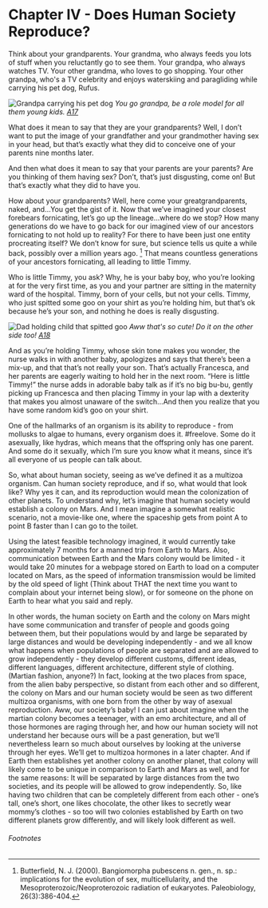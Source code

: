
# Chapter IV - Does Human Society Reproduce?

Think about your grandparents. Your grandma, who always feeds you lots of stuff when you reluctantly go to see them. Your grandpa, who always watches TV. Your other grandma, who loves to go shopping. Your other grandpa, who's a TV celebrity and enjoys waterskiing and paragliding while carrying his pet dog, Rufus.

![Grandpa carrying his pet dog](../../public/images/understanding-our-whole/chapter-4/grandpa-carrying-his-pet-dog.jpg)
<span style={imgDescStyle}><em>You go grandpa, be a role model for all them young kids. [A17](/fullbook/image-sources#chapter-iv---does-human-society-reproduce)</em></span>

What does it mean to say that they are your grandparents? Well, I don’t want to put the image of your grandfather and your grandmother having sex in your head, but that’s exactly what they did to conceive one of your parents nine months later.

And then what does it mean to say that your parents are your parents? Are you thinking of them having sex? Don’t, that’s just disgusting, come on! But that’s exactly what they did to have you.

How about your grandparents? Well, here come your greatgrandparents, naked, and…You get the gist of it. Now that we’ve imagined your closest forebears fornicating, let’s go up the lineage…where do we stop? How many generations do we have to go back for our imagined view of our ancestors fornicating to not hold up to reality? For there to have been just one entity procreating itself? We don’t know for sure, but science tells us quite a while back, possibly over a million years ago. [^1] That means countless generations of your ancestors fornicating, all leading to little Timmy.

Who is little Timmy, you ask? Why, he is your baby boy, who you’re looking at for the very first time, as you and your partner are sitting in the maternity ward of the hospital. Timmy, born of your cells, but not your cells. Timmy, who just spitted some goo on your shirt as you’re holding him, but that’s ok because he’s your son, and nothing he does is really disgusting.

![Dad holding child that spitted goo](../../public/images/understanding-our-whole/chapter-4/kid-spitting-goo-on-shirt.jpg)
<span style={imgDescStyle}><em>Aww that's so cute! Do it on the other side too! [A18](/fullbook/image-sources#chapter-iv---does-human-society-reproduce)</em></span>

And as you’re holding Timmy, whose skin tone makes you wonder, the nurse walks in with another baby, apologizes and says that there’s been a mix-up, and that that’s not really your son. That’s actually Francesca, and her parents are eagerly waiting to hold her in the next room. “Here is little Timmy!” the nurse adds in adorable baby talk as if it’s no big bu-bu, gently picking up Francesca and then placing Timmy in your lap with a dexterity that makes you almost unaware of the switch…And then you realize that you have some random kid’s goo on your shirt.

One of the hallmarks of an organism is its ability to reproduce - from mollusks to algae to humans, every organism does it. #freelove. Some do it asexually, like hydras, which means that the offspring only has one parent. And some do it sexually, which I’m sure you know what it means, since it’s all everyone of us people can talk about.

So, what about human society, seeing as we’ve defined it as a multizoa organism. Can human society reproduce, and if so, what would that look like?
Why yes it can, and its reproduction would mean the colonization of other planets. To understand why, let’s imagine that human society would establish a colony on Mars. And I mean imagine a somewhat realistic scenario, not a movie-like one, where the spaceship gets from point A to point B faster than I can go to the toilet.

Using the latest feasible technology imagined, it would currently take approximately 7 months for a manned trip from Earth to Mars. Also, communication between Earth and the Mars colony would be limited - it would take 20 minutes for a webpage stored on Earth to load on a computer located on Mars, as the speed of information transmission would be limited by the old speed of light (Think about THAT the next time you want to complain about your internet being slow), or for someone on the phone on Earth to hear what you said and reply.

In other words, the human society on Earth and the colony on Mars might have some communication and transfer of people and goods going between them, but their populations would by and large be separated by large distances and would be developing independently - and we all know what happens when populations of people are separated and are allowed to grow independently - they develop different customs, different ideas, different languages, different architecture, different style of clothing. (Martian fashion, anyone?) In fact, looking at the two places from space, from the alien baby perspective, so distant from each other and so different, the colony on Mars and our human society would be seen as two different multizoa organisms, with one born from the other by way of asexual reproduction. Aww, our society’s baby! I can just about imagine when the martian colony becomes a teenager, with an emo architecture, and all of those hormones are raging through her, and how our human society will not understand her because ours will be a past generation, but we’ll nevertheless learn so much about ourselves by looking at the universe through her eyes. We’ll get to multizoa hormones in a later chapter.
And if Earth then establishes yet another colony on another planet, that colony will likely come to be unique in comparison to Earth and Mars as well, and for the same reasons: It will be separated by large distances from the two societies, and its people will be allowed to grow independently. So, like having two children that can be completely different from each other - one’s tall, one’s short, one likes chocolate, the other likes to secretly wear mommy’s clothes - so too will two colonies established by Earth on two different planets grow differently, and will likely look different as well.

###### Footnotes

[^1]: Butterfield, N. J. (2000). Bangiomorpha pubescens n. gen., n. sp.: implications for the evolution of sex, multicellularity, and the Mesoproterozoic/Neoproterozoic radiation of eukaryotes. Paleobiology, 26(3):386-404.